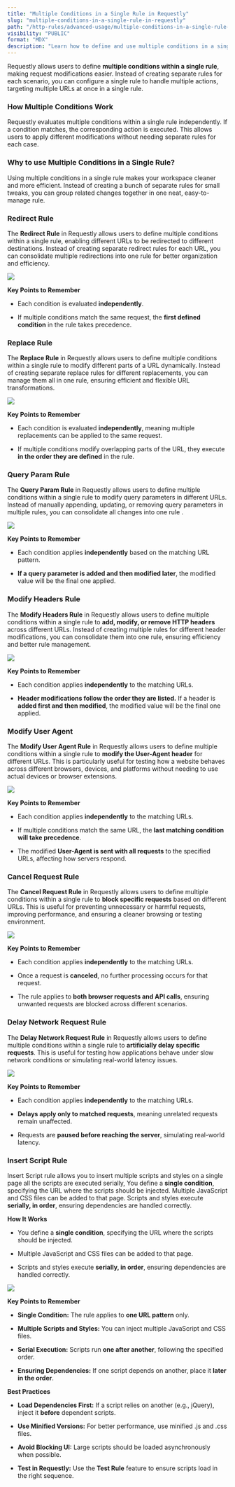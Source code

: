 ```yaml
---
title: "Multiple Conditions in a Single Rule in Requestly"
slug: "multiple-conditions-in-a-single-rule-in-requestly"
path: "/http-rules/advanced-usage/multiple-conditions-in-a-single-rule-in-requestly"
visibility: "PUBLIC"
format: "MDX"
description: "Learn how to define and use multiple conditions in a single rule in Requestly to optimise rule management."
---
```


Requestly allows users to define **multiple conditions within a single rule**, making request modifications easier. Instead of creating separate rules for each scenario, you can configure a single rule to handle multiple actions, targeting multiple URLs at once in a single rule.

### How Multiple Conditions Work

Requestly evaluates multiple conditions within a single rule independently. If a condition matches, the corresponding action is executed. This allows users to apply different modifications without needing separate rules for each case.

### Why to use Multiple Conditions in a Single Rule?

Using multiple conditions in a single rule makes your workspace cleaner and more efficient. Instead of creating a bunch of separate rules for small tweaks, you can group related changes together in one neat, easy-to-manage rule.

### Redirect Rule

The **Redirect Rule** in Requestly allows users to define multiple conditions within a single rule, enabling different URLs to be redirected to different destinations. Instead of creating separate redirect rules for each URL, you can consolidate multiple redirections into one rule for better organization and efficiency.

<img src="/images/multiple-conditions-in-a-single-rule-in-requestly/86e32681-4b4f-4a76-b3e1-eedd3154833a.png" align="center" fullwidth="false" />

**Key Points to Remember**

* Each condition is evaluated **independently**.

* If multiple conditions match the same request, the **first defined condition** in the rule takes precedence.

### Replace Rule

The **Replace Rule** in Requestly allows users to define multiple conditions within a single rule to modify different parts of a URL dynamically. Instead of creating separate replace rules for different replacements, you can manage them all in one rule, ensuring efficient and flexible URL transformations.

<img src="/images/multiple-conditions-in-a-single-rule-in-requestly/0dc2ae94-fee7-4418-bb1c-e4b2bcebf5c1.png" align="center" fullwidth="false" />

**Key Points to Remember**

* Each condition is evaluated **independently**, meaning multiple replacements can be applied to the same request.

* If multiple conditions modify overlapping parts of the URL, they execute **in the order they are defined** in the rule.

### Query Param Rule

The **Query Param Rule** in Requestly allows users to define multiple conditions within a single rule to modify query parameters in different URLs. Instead of manually appending, updating, or removing query parameters in multiple rules, you can consolidate all changes into one rule .

<img src="/images/multiple-conditions-in-a-single-rule-in-requestly/dfec7e2c-1697-405e-a481-9a753409f64d.png" align="center" fullwidth="false" />

**Key Points to Remember**

* Each condition applies **independently** based on the matching URL pattern.

* **If a query parameter is added and then modified later**, the modified value will be the final one applied.

### Modify Headers Rule

The **Modify Headers Rule** in Requestly allows users to define multiple conditions within a single rule to **add, modify, or remove HTTP headers** across different URLs. Instead of creating multiple rules for different header modifications, you can consolidate them into one rule, ensuring efficiency and better rule management.

<img src="/images/multiple-conditions-in-a-single-rule-in-requestly/b1b943f5-b836-4742-9cb7-c03c7d93b96e.png" align="center" fullwidth="false" />

**Key Points to Remember**

* Each condition applies **independently** to the matching URLs.

* **Header modifications follow the order they are listed.** If a header is **added first and then modified**, the modified value will be the final one applied.

### Modify User Agent

The **Modify User Agent Rule** in Requestly allows users to define multiple conditions within a single rule to **modify the User-Agent header** for different URLs. This is particularly useful for testing how a website behaves across different browsers, devices, and platforms without needing to use actual devices or browser extensions.

<img src="/images/multiple-conditions-in-a-single-rule-in-requestly/a4ae4b8b-7d93-44df-8e0d-22a3812457d9.png" align="center" fullwidth="false" />

**Key Points to Remember**

* Each condition applies **independently** to the matching URLs.

* If multiple conditions match the same URL, the **last matching condition will take precedence**.

* The modified **User-Agent is sent with all requests** to the specified URLs, affecting how servers respond.

### Cancel Request Rule

The **Cancel Request Rule** in Requestly allows users to define multiple conditions within a single rule to **block specific requests** based on different URLs. This is useful for preventing unnecessary or harmful requests, improving performance, and ensuring a cleaner browsing or testing environment.

<img src="/images/multiple-conditions-in-a-single-rule-in-requestly/f5adcff8-801a-403f-957e-8e117ce06cc1.png" align="center" fullwidth="false" />

**Key Points to Remember**

* Each condition applies **independently** to the matching URLs.

* Once a request is **canceled**, no further processing occurs for that request.

* The rule applies to **both browser requests and API calls**, ensuring unwanted requests are blocked across different scenarios.

### Delay Network Request Rule

The **Delay Network Request Rule** in Requestly allows users to define multiple conditions within a single rule to **artificially delay specific requests**. This is useful for testing how applications behave under slow network conditions or simulating real-world latency issues.

<img src="/images/multiple-conditions-in-a-single-rule-in-requestly/405cc76f-7844-4c8a-9752-bdaf017c14e5.png" align="center" fullwidth="false" />

**Key Points to Remember**

* Each condition applies **independently** to the matching URLs.

* **Delays apply only to matched requests**, meaning unrelated requests remain unaffected.

* Requests are **paused before reaching the server**, simulating real-world latency.

### Insert Script Rule

Insert Script rule allows you to insert multiple scripts and styles on a single page all the scripts are executed serially, You define a **single condition**, specifying the URL where the scripts should be injected. Multiple JavaScript and CSS files can be added to that page. Scripts and styles execute **serially, in order**, ensuring dependencies are handled correctly.

**How It Works**

* You define a **single condition**, specifying the URL where the scripts should be injected.

* Multiple JavaScript and CSS files can be added to that page.

* Scripts and styles execute **serially, in order**, ensuring dependencies are handled correctly.

<img src="/images/multiple-conditions-in-a-single-rule-in-requestly/15d7d34e-c1b4-4a4d-abcb-e7b9715a0f9f.png" align="center" fullwidth="false" />

**Key Points to Remember**

* **Single Condition:** The rule applies to **one URL pattern** only.

* **Multiple Scripts and Styles:** You can inject multiple JavaScript and CSS files.

* **Serial Execution:** Scripts run **one after another**, following the specified order.

* **Ensuring Dependencies:** If one script depends on another, place it **later in the order**.

**Best Practices**

* **Load Dependencies First:** If a script relies on another (e.g., jQuery), inject it **before** dependent scripts.

* **Use Minified Versions:** For better performance, use minified .js and .css files.

* **Avoid Blocking UI:** Large scripts should be loaded asynchronously when possible.

* **Test in Requestly:** Use the **Test Rule** feature to ensure scripts load in the right sequence.
